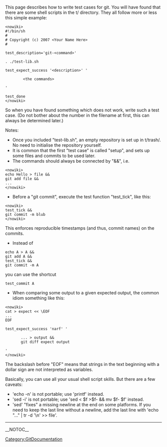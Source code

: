 This page describes how to write test cases for git.  You will have found that there are some shell scripts in the t/ directory.  They all follow more or less this simple example:

<pre><nowiki>
#!/bin/sh
#
# Copyright (c) 2007 <Your Name Here>
#

test_description='git-<command>'

. ./test-lib.sh

test_expect_success '<description>' '

        <the commands>

'

test_done
</nowiki></pre>

So when you have found something which does not work, write such a test case.  (Do not bother about the number in the filename at first, this can always be determined later.)

Notes:
* Once you included "test-lib.sh", an empty repository is set up in t/trash/.  No need to initialise the repository yourself.
* It is common that the first "test case" is called "setup", and sets up some files and commits to be used later.
* The commands should always be connected by "&&", i.e.
<pre><nowiki>
echo Hello > file &&
git add file &&
...
</nowiki></pre>
* Before a "git commit", execute the test function "test_tick", like this:
<pre><nowiki>
test_tick &&
git commit -m blub
</nowiki></pre>
This enforces reproducible timestamps (and thus, commit names) on the commits.
* Instead of

 echo A > A &&
 git add A &&
 test_tick &&
 git commit -m A

you can use the shortcut

 test_commit A

* When comparing some output to a given expected output, the common idiom something like this:
<pre><nowiki>
cat > expect << \EOF
...
EOF

test_expect_success 'narf' '

       ... > output &&
       git diff expect output

'
</nowiki></pre>
The backslash before "EOF" means that strings in the text beginning with a dollar sign are not interpreted as variables.

Basically, you can use all your usual shell script skills.  But there are a few caveats:
* 'echo -n' is not portable; use 'printf' instead.
* 'sed -i' is not portable; use 'sed < $f >$f- && mv $f- $f' instead.
* 'sed' "fixes" a missing newline at the end on some platforms.  If you need to keep the last line without a newline, add the last line with 'echo "..." | tr -d '\n' >> file'.

----
[[Category:GitDocumentation]]

__NOTOC__